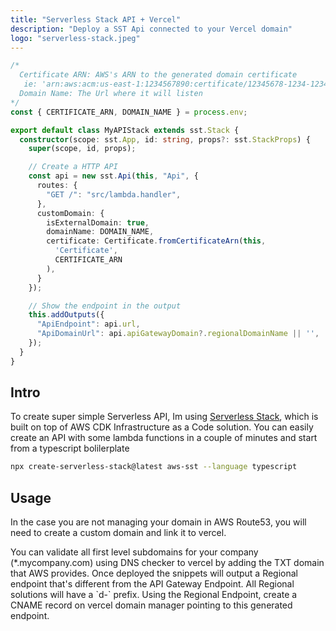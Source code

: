 ```yaml
---
title: "Serverless Stack API + Vercel"
description: "Deploy a SST Api connected to your Vercel domain"
logo: "serverless-stack.jpeg"
---
```


```typescript
/*
  Certificate ARN: AWS's ARN to the generated domain certificate
   ie: 'arn:aws:acm:us-east-1:1234567890:certificate/12345678-1234-1234-1234-123456789012'
  Domain Name: The Url where it will listen
*/
const { CERTIFICATE_ARN, DOMAIN_NAME } = process.env;

export default class MyAPIStack extends sst.Stack {
  constructor(scope: sst.App, id: string, props?: sst.StackProps) {
    super(scope, id, props);

    // Create a HTTP API
    const api = new sst.Api(this, "Api", {
      routes: {
        "GET /": "src/lambda.handler",
      },
      customDomain: {
        isExternalDomain: true,
        domainName: DOMAIN_NAME,
        certificate: Certificate.fromCertificateArn(this, 
          'Certificate', 
          CERTIFICATE_ARN
        ),
      }
    });

    // Show the endpoint in the output
    this.addOutputs({
      "ApiEndpoint": api.url,
      "ApiDomainUrl": api.apiGatewayDomain?.regionalDomainName || '',
    });
  }
}
```

## Intro

To create super simple Serverless API, Im using [Serverless Stack](https://serverless-stack.com/), which is built on top of AWS CDK Infrastructure as a Code solution.
You can easily create an API with some lambda functions in a couple of minutes and start from a typescript bolilerplate

```bash
npx create-serverless-stack@latest aws-sst --language typescript
```

## Usage

In the case you are not managing your domain in AWS Route53, you will need to create a custom domain and link it to vercel.

<Step number={1} title="Create a certificate in AWS Certificate Manager" />
You can validate all first level subdomains for your company (*.mycompany.com) using DNS checker to vercel by adding the TXT domain that AWS provides.

<Step number={2} title="Deploy your new API" />
Once deployed the snippets will output a Regional endpoint that's different from the API Gateway Endpoint. All Regional solutions will have a `d-` prefix.

<Step number={3} title="Configure Vercel's Domain" />
Using the Regional Endpoint, create a CNAME record on vercel domain manager pointing to this generated endpoint.
